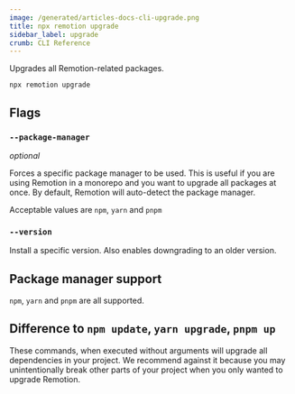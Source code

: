 ```yaml
---
image: /generated/articles-docs-cli-upgrade.png
title: npx remotion upgrade
sidebar_label: upgrade
crumb: CLI Reference
---
```


Upgrades all Remotion-related packages.

```
npx remotion upgrade
```

## Flags

### `--package-manager`<AvailableFrom v="3.2.33"/>

_optional_

Forces a specific package manager to be used. This is useful if you are using Remotion in a monorepo and you want to upgrade all packages at once. By default, Remotion will auto-detect the package manager.

Acceptable values are `npm`, `yarn` and `pnpm`

### `--version`<AvailableFrom v="4.0.15"/>

Install a specific version. Also enables downgrading to an older version.

## Package manager support

`npm`, `yarn` and `pnpm` are all supported.

## Difference to `npm update`, `yarn upgrade`, `pnpm up`

These commands, when executed without arguments will upgrade all dependencies in your project. We recommend against it because you may unintentionally break other parts of your project when you only wanted to upgrade Remotion.
